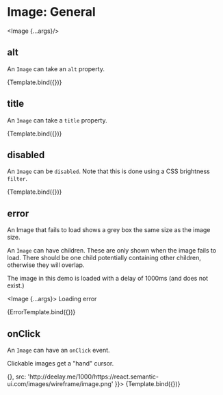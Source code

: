 
# Image: General

<Meta 
  title="Controls/Image/General" 
  component={Image}
/>

  <Image {...args}/>

## alt

An `Image` can take an `alt` property.

<Canvas>
  <Story
    name="alt"
    args={{ alt: "A wireframe", size: "tiny", onClick: null, src: 'http://deelay.me/1000/https://react.semantic-ui.com/images/wireframe/image.png' }}>
    {Template.bind({})}
  </Story>
</Canvas>

## title

An `Image` can take a `title` property.

<Canvas>
  <Story
    name="title"
    args={{ title: "A wireframe", size: "tiny", onClick: null, src: 'http://deelay.me/1000/https://react.semantic-ui.com/images/wireframe/image.png' }}>
    {Template.bind({})}
  </Story>
</Canvas>

## disabled 

An `Image` can be `disabled`. Note that this is done using a CSS brightness `filter`.

<Canvas>
  <Story
    name="disabled"
    args={{ disabled: true, size: "tiny", onClick: null, src: 'http://deelay.me/1000/https://react.semantic-ui.com/images/wireframe/image.png' }}>
    {Template.bind({})}
  </Story>
</Canvas>

## error 

An Image that fails to load shows a grey box the same size as the image size.

An `Image` can have children. These are only shown when the image fails to load. There should be one child potentially containing other children, otherwise they will overlap.
 
The image in this demo is loaded with a delay of 1000ms (and does not exist.)

<Image {...args}>
  <Label>
    <Icon name="code"/>
    Loading error
  </Label>
</Image>

<Canvas>
  <Story
    name="error"
    args={{ size: "small", onClick: null, src: 'http://deelay.me/1000/https://react.semantic-ui.com/images/wireframe/image.png-does-not-exist' }}>
    {ErrorTemplate.bind({})}
  </Story>
</Canvas>

## onClick 

An `Image` can have an `onClick` event.

Clickable images get a "hand" cursor.

<Canvas>
  <Story
    name="onClick"
    args={{ size: "tiny", onClick: () => {}, src: 'http://deelay.me/1000/https://react.semantic-ui.com/images/wireframe/image.png' }}>
    {Template.bind({})}
  </Story>
</Canvas>

